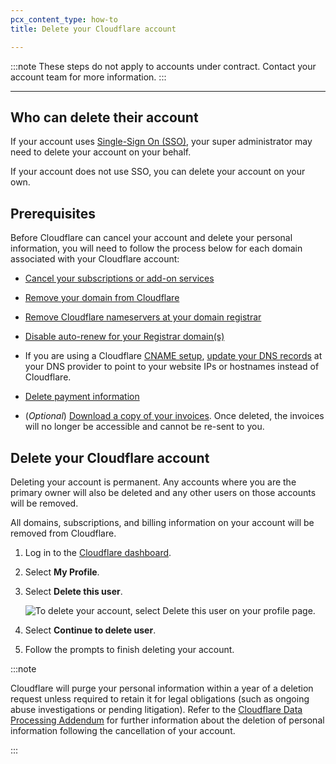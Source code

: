 ```yaml
---
pcx_content_type: how-to
title: Delete your Cloudflare account

---
```


:::note
These steps do not apply to accounts under contract. Contact your account team for more information.
:::

***

## Who can delete their account

If your account uses [Single-Sign On (SSO)](/cloudflare-one/applications/configure-apps/dash-sso-apps/), your super administrator may need to delete your account on your behalf.

If your account does not use SSO, you can delete your account on your own.

## Prerequisites

Before Cloudflare can cancel your account and delete your personal information, you will need to follow the process below for each domain associated with your Cloudflare account:

* [Cancel your subscriptions or add-on services](/billing/cancel-subscription/)

* [Remove your domain from Cloudflare](/fundamentals/manage-domains/remove-domain/)

* [Remove Cloudflare nameservers at your domain registrar](/dns/zone-setups/full-setup/setup/)

* [Disable auto-renew for your Registrar domain(s)](/registrar/account-options/renew-domains#set-up-automatic-renewals)

* If you are using a Cloudflare [CNAME setup](/dns/zone-setups/partial-setup/), [update your DNS records](/dns/manage-dns-records/how-to/create-dns-records/#edit-dns-records) at your DNS provider to point to your website IPs or hostnames instead of Cloudflare.

* [Delete payment information](/billing/update-billing-info/#delete-your-current-payment-method)

* (*Optional*) [Download a copy of your invoices](/billing/invoices/#download-invoice). Once deleted, the invoices will no longer be accessible and cannot be re-sent to you.

## Delete your Cloudflare account

Deleting your account is permanent. Any accounts where you are the primary owner will also be deleted and any other users on those accounts will be removed.

All domains, subscriptions, and billing information on your account will be removed from Cloudflare.

1. Log in to the [Cloudflare dashboard](https://dash.cloudflare.com).

2. Select **My Profile**.

3. Select **Delete this user**.

   ![To delete your account, select Delete this user on your profile page.](~/assets/images/fundamentals/get-started/delete-account.png)

4. Select **Continue to delete user**.

5. Follow the prompts to finish deleting your account.

:::note


Cloudflare will purge your personal information within a year of a deletion request unless required to retain it for legal obligations (such as ongoing abuse investigations or pending litigation). Refer to the [Cloudflare Data Processing Addendum](https://www.cloudflare.com/cloudflare-customer-dpa/) for further information about the deletion of personal information following the cancellation of your account.


:::

